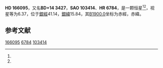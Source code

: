 {{Starbox begin
| name = HD 166095
}}
{{Starbox observe
| epoch = [[J2000.0|J2000.0]]
| constell = {{星座名待查}}<ref name=SIMBAD>{{cite web
 | url=http://simbad.u-strasbg.fr/simbad/sim-id?Ident=HR+6784
 | title=Pulsating variable Star
 | publisher=Centre de Données astronomiques de Strasbourg
 | work=SIMBAD
 | accessdate=2012-07-13
 | archive-date=2016-03-17
 | archive-url=https://web.archive.org/web/20160317111801/http://simbad.u-strasbg.fr/simbad/sim-id?Ident=HR+6784
 | dead-url=no
 }}</ref><ref name=DATA>{{cite web
 | url=http://vizier.u-strasbg.fr/viz-bin/VizieR-5?-out.add=.&-source=5050&-corr=PK=HR&-out.max=9999&HR=6784
 | title=VizieR Detailed Page
 | accessdate=2012-07-13
 | archive-date=2016-03-05
 | archive-url=https://web.archive.org/web/20160305001119/http://vizier.u-strasbg.fr/viz-bin/VizieR-5?-out.add=.&-source=5050&-corr=PK=HR&-out.max=9999&HR=6784
 | dead-url=no
 }}</ref>
| 星官 = 
| ra = {{RA|18|8|33.7}}<ref name=SIMBAD /><ref name=DATA />
| dec = {{DEC|+14|17|5}}<ref name=SIMBAD /><ref name=DATA />
| appmag_v = 6.37<ref name=SIMBAD /><ref name=DATA />
}}
{{Starbox character
| class = A5m<ref name=SIMBAD /><ref name=DATA />
| b-v = 0.17<ref name=SIMBAD /><ref name=DATA />
| u-b = 0.23<ref name=SIMBAD /><ref name=DATA />
| r-i = 0.08<ref name=SIMBAD /><ref name=DATA />
| variable = 
}}
{{Starbox astrometry
| radial_v = 0.23
| prop_mo_ra = -9
| parallax = 
| p_error = 
}}
{{Starbox catalog
| names =BD+14 3427，[[SAO星表|SAO]] 103414，[[HD星表|HD]] 166095，[[HR星表|HR]] 6784}}
{{Starbox reference |Simbad=HR+6784}}
{{Starbox end}}

'''HD 166095'''，又名'''BD+14 3427'''，'''SAO 103414'''、'''HR 6784'''，是一颗恒星<ref name=SIMBAD /><ref name=DATA />，视星等为6.37，位于[[銀道座標系|銀經]]41.14，[[銀道座標系|銀緯]]15.84，其[[B1900.0|B1900.0]]坐标为赤經{{RA|18|4|0.3}}，赤緯{{DEC|+14|15.84|10}}。

== 参考文献 ==
{{reflist}}

{{star-stub}}

[[Category:HD和HDE天體|166095]]
[[Category:HR天體|6784]]
[[Category:SAO天體|103414]]